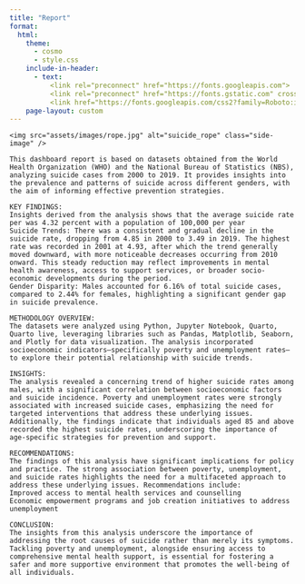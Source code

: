 ```yaml
---
title: "Report"
format:
  html:
    theme:
      - cosmo
      - style.css
    include-in-header:
      - text:
          <link rel="preconnect" href="https://fonts.googleapis.com">
          <link rel="preconnect" href="https://fonts.gstatic.com" crossorigin>
          <link href="https://fonts.googleapis.com/css2?family=Roboto:ital,wght@0,100..900;1,100..900&display=swap" rel="stylesheet">
    page-layout: custom
---
```

<div class="container">
  <div class="img-con">
    <img src="assets/images/rope.jpg" alt="suicide_rope" class="side-image" />
  </div>
  <div>
    This dashboard report is based on datasets obtained from the World Health Organization (WHO) and the National Bureau of Statistics (NBS), analyzing suicide cases from 2000 to 2019. It provides insights into the prevalence and patterns of suicide across different genders, with the aim of informing effective prevention strategies.

    KEY FINDINGS:
    Insights derived from the analysis shows that the average suicide rate per was 4.32 percent with a population of 100,000 per year
    Suicide Trends: There was a consistent and gradual decline in the suicide rate, dropping from 4.85 in 2000 to 3.49 in 2019. The highest rate was recorded in 2001 at 4.93, after which the trend generally moved downward, with more noticeable decreases occurring from 2010 onward. This steady reduction may reflect improvements in mental health awareness, access to support services, or broader socio-economic developments during the period.
    Gender Disparity: Males accounted for 6.16% of total suicide cases, compared to 2.44% for females, highlighting a significant gender gap in suicide prevalence.

    METHODOLOGY OVERVIEW:
    The datasets were analyzed using Python, Jupyter Notebook, Quarto, Quarto live, leveraging libraries such as Pandas, Matplotlib, Seaborn, and Plotly for data visualization. The analysis incorporated socioeconomic indicators—specifically poverty and unemployment rates—to explore their potential relationship with suicide trends.

    INSIGHTS:
    The analysis revealed a concerning trend of higher suicide rates among males, with a significant correlation between socioeconomic factors and suicide incidence. Poverty and unemployment rates were strongly associated with increased suicide cases, emphasizing the need for targeted interventions that address these underlying issues. Additionally, the findings indicate that individuals aged 85 and above recorded the highest suicide rates, underscoring the importance of age-specific strategies for prevention and support.

    RECOMMENDATIONS:
    The findings of this analysis have significant implications for policy and practice. The strong association between poverty, unemployment, and suicide rates highlights the need for a multifaceted approach to address these underlying issues. Recommendations include:
    Improved access to mental health services and counselling
    Economic empowerment programs and job creation initiatives to address unemployment

    CONCLUSION:
    The insights from this analysis underscore the importance of addressing the root causes of suicide rather than merely its symptoms. Tackling poverty and unemployment, alongside ensuring access to comprehensive mental health support, is essential for fostering a safer and more supportive environment that promotes the well-being of all individuals.
  </div>
</div>
